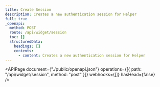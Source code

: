 ```yaml
---
title: Create Session
description: Creates a new authentication session for Helper
full: true
_openapi:
  method: POST
  route: /api/widget/session
  toc: []
  structuredData:
    headings: []
    contents:
      - content: Creates a new authentication session for Helper
---
```


<APIPage
  document={"./public/openapi.json"}
  operations={[{ path: "/api/widget/session", method: "post" }]}
  webhooks={[]}
  hasHead={false}
/>
